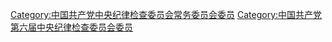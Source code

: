 [[Category:中国共产党中央纪律检查委员会常务委员会委员|Category:中国共产党中央纪律检查委员会常务委员会委员]]
[[Category:中国共产党第六届中央纪律检查委员会委员|Category:中国共产党第六届中央纪律检查委员会委员]]